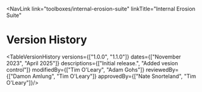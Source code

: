
<NavLink 
  link="toolboxes/internal-erosion-suite" 
  linkTitle="Internal Erosion Suite" 
></NavLink>

# Version History

<TableVersionHistory
    versions={["1.0.0", "1.1.0"]}
    dates={["November 2023", "April 2025"]}
    descriptions={["Initial release.", "Added vesion control"]}
    modifiedBy={["Tim O'Leary", "Adam Gohs"]}
    reviewedBy={["Damon Amlung", "Tim O'Leary"]}
    approvedBy={["Nate Snorteland", "Tim O'Leary"]}/>
